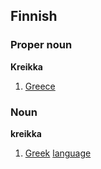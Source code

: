 ==Finnish==
===Proper noun===
'''Kreikka'''
#[[Greece]]
===Noun===
'''kreikka'''
#[[Greek]] [[language]]